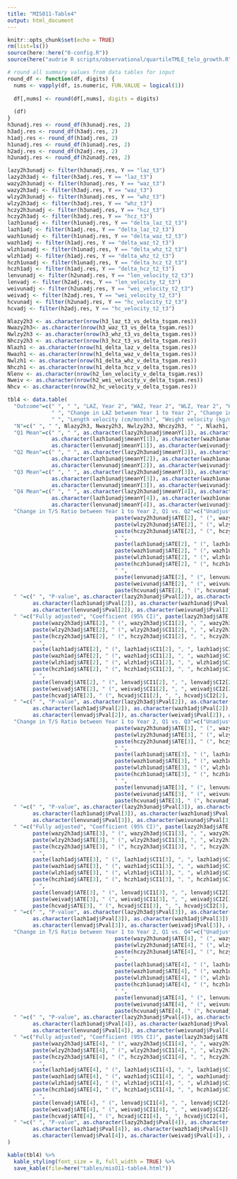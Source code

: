 ```yaml
---
title: "MIS011-Table4"
output: html_document
---
```


```r
knitr::opts_chunk$set(echo = TRUE)
rm(list=ls())
source(here::here("0-config.R"))
source(here("audrie R scripts/observational/quartileTMLE_telo_growth.R"))
```

```r
# round all summary values from data tables for input
round_df <- function(df, digits) {
  nums <- vapply(df, is.numeric, FUN.VALUE = logical(1))
  
  df[,nums] <- round(df[,nums], digits = digits)
  
  (df)
}
h3unadj.res <- round_df(h3unadj.res, 2)
h3adj.res <- round_df(h3adj.res, 2)
h1adj.res <- round_df(h1adj.res, 2)
h1unadj.res <- round_df(h1unadj.res, 2)
h2adj.res <- round_df(h2adj.res, 2)
h2unadj.res <- round_df(h2unadj.res, 2)

lazy2h3unadj <- filter(h3unadj.res, Y == "laz_t3")
lazy2h3adj <- filter(h3adj.res, Y == "laz_t3")
wazy2h3unadj <- filter(h3unadj.res, Y == "waz_t3")
wazy2h3adj <- filter(h3adj.res, Y == "waz_t3")
wlzy2h3unadj <- filter(h3unadj.res, Y == "whz_t3")
wlzy2h3adj <- filter(h3adj.res, Y == "whz_t3")
hczy2h3unadj <- filter(h3unadj.res, Y == "hcz_t3")
hczy2h3adj <- filter(h3adj.res, Y == "hcz_t3")
lazh1unadj <- filter(h1unadj.res, Y == "delta_laz_t2_t3")
lazh1adj <- filter(h1adj.res, Y == "delta_laz_t2_t3")
wazh1unadj <- filter(h1unadj.res, Y == "delta_waz_t2_t3")
wazh1adj <- filter(h1adj.res, Y == "delta_waz_t2_t3")
wlzh1unadj <- filter(h1unadj.res, Y == "delta_whz_t2_t3")
wlzh1adj <- filter(h1adj.res, Y == "delta_whz_t2_t3")
hczh1unadj <- filter(h1unadj.res, Y == "delta_hcz_t2_t3")
hczh1adj <- filter(h1adj.res, Y == "delta_hcz_t2_t3")
lenvunadj <- filter(h2unadj.res, Y == "len_velocity_t2_t3")
lenvadj <- filter(h2adj.res, Y == "len_velocity_t2_t3")
weivunadj <- filter(h2unadj.res, Y == "wei_velocity_t2_t3")
weivadj <- filter(h2adj.res, Y == "wei_velocity_t2_t3")
hcvunadj <- filter(h2unadj.res, Y == "hc_velocity_t2_t3")
hcvadj <- filter(h2adj.res, Y == "hc_velocity_t2_t3")

Nlazy2h3 <- as.character(nrow(h3_laz_t3_vs_delta_tsgam.res))
Nwazy2h3<- as.character(nrow(h3_waz_t3_vs_delta_tsgam.res))
Nwlzy2h3 <- as.character(nrow(h3_whz_t3_vs_delta_tsgam.res))
Nhczy2h3 <- as.character(nrow(h3_hcz_t3_vs_delta_tsgam.res))
Nlazh1 <- as.character(nrow(h1_delta_laz_v_delta_tsgam.res))
Nwazh1 <- as.character(nrow(h1_delta_waz_v_delta_tsgam.res))
Nwlzh1 <- as.character(nrow(h1_delta_whz_v_delta_tsgam.res))
Nhczh1 <- as.character(nrow(h1_delta_hcz_v_delta_tsgam.res))
Nlenv <- as.character(nrow(h2_len_velocity_v_delta_tsgam.res))
Nweiv <- as.character(nrow(h2_wei_velocity_v_delta_tsgam.res))
Nhcv <- as.character(nrow(h2_hc_velocity_v_delta_tsgam.res))

tbl4 <- data.table(
  "Outcome"=c(" ", " ", "LAZ, Year 2", "WAZ, Year 2", "WLZ, Year 2", "HCZ, Year 2",
              " ", "Change in LAZ between Year 1 to Year 2", "Change in WAZ between Year 1 to Year 2", "Change in WLZ between Year 1 to Year 2", "Change in HCZ between Year 1 to Year 2", 
              " ", "Length velocity (cm/month)", "Weight velocity (kg/month)", "Head circumference velocity (cm/month)"),
  "N"=c(" ", " ", Nlazy2h3, Nwazy2h3, Nwlzy2h3, Nhczy2h3, " ", Nlazh1, Nwazh1, Nwlzh1, Nhczh1, " ", Nlenv, Nweiv, Nhcv), 
  "Q1 Mean"=c(" ", " ", as.character(lazy2h3unadj$meanY[1]), as.character(wazy2h3unadj$meanY[1]), as.character(wlzy2h3unadj$meanY[1]), as.character(hczy2h3unadj$meanY[1]), " ",
              as.character(lazh1unadj$meanY[1]), as.character(wazh1unadj$meanY[1]), as.character(wlzh1unadj$meanY[1]), as.character(hczh1unadj$meanY[1]), " ",
              as.character(lenvunadj$meanY[1]), as.character(weivunadj$meanY[1]), as.character(hcvunadj$meanY[1])), 
  "Q2 Mean"=c(" ", " ", as.character(lazy2h3unadj$meanY[2]), as.character(wazy2h3unadj$meanY[2]), as.character(wlzy2h3unadj$meanY[2]), as.character(hczy2h3unadj$meanY[2]), " ",
              as.character(lazh1unadj$meanY[2]), as.character(wazh1unadj$meanY[2]), as.character(wlzh1unadj$meanY[2]), as.character(hczh1unadj$meanY[2]), " ",
              as.character(lenvunadj$meanY[2]), as.character(weivunadj$meanY[2]), as.character(hcvunadj$meanY[2])), 
  "Q3 Mean"=c(" ", " ", as.character(lazy2h3unadj$meanY[3]), as.character(wazy2h3unadj$meanY[3]), as.character(wlzy2h3unadj$meanY[3]), as.character(hczy2h3unadj$meanY[3]), " ",
              as.character(lazh1unadj$meanY[3]), as.character(wazh1unadj$meanY[3]), as.character(wlzh1unadj$meanY[3]), as.character(hczh1unadj$meanY[3]), " ",
              as.character(lenvunadj$meanY[3]), as.character(weivunadj$meanY[3]), as.character(hcvunadj$meanY[3])), 
  "Q4 Mean"=c(" ", " ", as.character(lazy2h3unadj$meanY[4]), as.character(wazy2h3unadj$meanY[4]), as.character(wlzy2h3unadj$meanY[4]), as.character(hczy2h3unadj$meanY[4]), " ",
              as.character(lazh1unadj$meanY[4]), as.character(wazh1unadj$meanY[4]), as.character(wlzh1unadj$meanY[4]), as.character(hczh1unadj$meanY[4]), " ",
              as.character(lenvunadj$meanY[4]), as.character(weivunadj$meanY[4]), as.character(hcvunadj$meanY[4])), 
  "Change in T/S Ratio between Year 1 to Year 2, Q1 vs. Q2"=c("Unadjusted", "Coefficient (95% CI)", paste(lazy2h3unadj$ATE[2], " (", lazy2h3unadj$CI1[2], ", ", lazy2h3unadj$CI2[2], ")", sep=""),
                                  paste(wazy2h3unadj$ATE[2], " (", wazy2h3unadj$CI1[2], ", ", wazy2h3unadj$CI2[2], ")", sep=""),
                                  paste(wlzy2h3unadj$ATE[2], " (", wlzy2h3unadj$CI1[2], ", ", wlzy2h3unadj$CI2[2], ")", sep=""),
                                  paste(hczy2h3unadj$ATE[2], " (", hczy2h3unadj$CI1[2], ", ", hczy2h3unadj$CI2[2], ")", sep=""),
                                  " ",
                                  paste(lazh1unadj$ATE[2], " (", lazh1unadj$CI1[2], ", ", lazh1unadj$CI2[2], ")", sep=""),
                                  paste(wazh1unadj$ATE[2], " (", wazh1unadj$CI1[2], ", ", wazh1unadj$CI2[2], ")", sep=""),
                                  paste(wlzh1unadj$ATE[2], " (", wlzh1unadj$CI1[2], ", ", wlzh1unadj$CI2[2], ")", sep=""),
                                  paste(hczh1unadj$ATE[2], " (", hczh1unadj$CI1[2], ", ", hczh1unadj$CI2[2], ")", sep=""),
                                  " ",
                                  paste(lenvunadj$ATE[2], " (", lenvunadj$CI1[2], ", ", lenvunadj$CI2[2], ")", sep=""),
                                  paste(weivunadj$ATE[2], " (", weivunadj$CI1[2], ", ", weivunadj$CI2[2], ")", sep=""),
                                  paste(hcvunadj$ATE[2], " (", hcvunadj$CI1[2], ", ", hcvunadj$CI2[2], ")", sep="")), 
  " "=c(" ", "P-value", as.character(lazy2h3unadj$Pval[2]), as.character(wazy2h3unadj$Pval[2]), as.character(wlzy2h3unadj$Pval[2]), as.character(hczy2h3unadj$Pval[2]), " ",
        as.character(lazh1unadj$Pval[2]), as.character(wazh1unadj$Pval[2]), as.character(wlzh1unadj$Pval[2]), as.character(hczh1unadj$Pval[2]), " ",
        as.character(lenvunadj$Pval[2]), as.character(weivunadj$Pval[2]), as.character(hcvunadj$Pval[2])), 
  " "=c("Fully adjusted", "Coefficient (95% CI)", paste(lazy2h3adj$ATE[2], " (", lazy2h3adj$CI1[2], ", ", lazy2h3adj$CI2[2], ")", sep=""),
        paste(wazy2h3adj$ATE[2], " (", wazy2h3adj$CI1[2], ", ", wazy2h3adj$CI2[2], ")", sep=""),
        paste(wlzy2h3adj$ATE[2], " (", wlzy2h3adj$CI1[2], ", ", wlzy2h3adj$CI2[2], ")", sep=""),
        paste(hczy2h3adj$ATE[2], " (", hczy2h3adj$CI1[2], ", ", hczy2h3adj$CI2[2], ")", sep=""),
        " ",
        paste(lazh1adj$ATE[2], " (", lazh1adj$CI1[2], ", ", lazh1adj$CI2[2], ")", sep=""),
        paste(wazh1adj$ATE[2], " (", wazh1adj$CI1[2], ", ", wazh1adj$CI2[2], ")", sep=""),
        paste(wlzh1adj$ATE[2], " (", wlzh1adj$CI1[2], ", ", wlzh1adj$CI2[2], ")", sep=""),
        paste(hczh1adj$ATE[2], " (", hczh1adj$CI1[2], ", ", hczh1adj$CI2[2], ")", sep=""),
        " ",
        paste(lenvadj$ATE[2], " (", lenvadj$CI1[2], ", ", lenvadj$CI2[2], ")", sep=""),
        paste(weivadj$ATE[2], " (", weivadj$CI1[2], ", ", weivadj$CI2[2], ")", sep=""),
        paste(hcvadj$ATE[2], " (", hcvadj$CI1[2], ", ", hcvadj$CI2[2], ")", sep="")), 
  " "=c(" ", "P-value", as.character(lazy2h3adj$Pval[2]), as.character(wazy2h3adj$Pval[2]), as.character(wlzy2h3adj$Pval[2]), as.character(hczy2h3adj$Pval[2]), " ",
        as.character(lazh1adj$Pval[2]), as.character(wazh1adj$Pval[2]), as.character(wlzh1adj$Pval[2]), as.character(hczh1adj$Pval[2]), " ",
        as.character(lenvadj$Pval[2]), as.character(weivadj$Pval[2]), as.character(hcvadj$Pval[2])), 
  "Change in T/S Ratio between Year 1 to Year 2, Q1 vs. Q3"=c("Unadjusted", "Coefficient (95% CI)", paste(lazy2h3unadj$ATE[3], " (", lazy2h3unadj$CI1[3], ", ", lazy2h3unadj$CI2[3], ")", sep=""),
                                  paste(wazy2h3unadj$ATE[3], " (", wazy2h3unadj$CI1[3], ", ", wazy2h3unadj$CI2[3], ")", sep=""),
                                  paste(wlzy2h3unadj$ATE[3], " (", wlzy2h3unadj$CI1[3], ", ", wlzy2h3unadj$CI2[3], ")", sep=""),
                                  paste(hczy2h3unadj$ATE[3], " (", hczy2h3unadj$CI1[3], ", ", hczy2h3unadj$CI2[3], ")", sep=""),
                                  " ",
                                  paste(lazh1unadj$ATE[3], " (", lazh1unadj$CI1[3], ", ", lazh1unadj$CI2[3], ")", sep=""),
                                  paste(wazh1unadj$ATE[3], " (", wazh1unadj$CI1[3], ", ", wazh1unadj$CI2[3], ")", sep=""),
                                  paste(wlzh1unadj$ATE[3], " (", wlzh1unadj$CI1[3], ", ", wlzh1unadj$CI2[3], ")", sep=""),
                                  paste(hczh1unadj$ATE[3], " (", hczh1unadj$CI1[3], ", ", hczh1unadj$CI2[3], ")", sep=""),
                                  " ",
                                  paste(lenvunadj$ATE[3], " (", lenvunadj$CI1[3], ", ", lenvunadj$CI2[3], ")", sep=""),
                                  paste(weivunadj$ATE[3], " (", weivunadj$CI1[3], ", ", weivunadj$CI2[3], ")", sep=""),
                                  paste(hcvunadj$ATE[3], " (", hcvunadj$CI1[3], ", ", hcvunadj$CI2[3], ")", sep="")), 
  " "=c(" ", "P-value", as.character(lazy2h3unadj$Pval[3]), as.character(wazy2h3unadj$Pval[3]), as.character(wlzy2h3unadj$Pval[3]), as.character(hczy2h3unadj$Pval[3]), " ",
        as.character(lazh1unadj$Pval[3]), as.character(wazh1unadj$Pval[3]), as.character(wlzh1unadj$Pval[3]), as.character(hczh1unadj$Pval[3]), " ",
        as.character(lenvunadj$Pval[3]), as.character(weivunadj$Pval[3]), as.character(hcvunadj$Pval[3])),
  " "=c("Fully adjusted", "Coefficient (95% CI)", paste(lazy2h3adj$ATE[3], " (", lazy2h3adj$CI1[3], ", ", lazy2h3adj$CI2[3], ")", sep=""),
        paste(wazy2h3adj$ATE[3], " (", wazy2h3adj$CI1[3], ", ", wazy2h3adj$CI2[3], ")", sep=""),
        paste(wlzy2h3adj$ATE[3], " (", wlzy2h3adj$CI1[3], ", ", wlzy2h3adj$CI2[3], ")", sep=""), 
        paste(hczy2h3adj$ATE[3], " (", hczy2h3adj$CI1[3], ", ", hczy2h3adj$CI2[3], ")", sep=""),
        " ",
        paste(lazh1adj$ATE[3], " (", lazh1adj$CI1[3], ", ", lazh1adj$CI2[3], ")", sep=""),
        paste(wazh1adj$ATE[3], " (", wazh1adj$CI1[3], ", ", wazh1adj$CI2[3], ")", sep=""),
        paste(wlzh1adj$ATE[3], " (", wlzh1adj$CI1[3], ", ", wlzh1adj$CI2[3], ")", sep=""),
        paste(hczh1adj$ATE[3], " (", hczh1adj$CI1[3], ", ", hczh1adj$CI2[3], ")", sep=""),
        " ",
        paste(lenvadj$ATE[3], " (", lenvadj$CI1[3], ", ", lenvadj$CI2[3], ")", sep=""),
        paste(weivadj$ATE[3], " (", weivadj$CI1[3], ", ", weivadj$CI2[3], ")", sep=""),
        paste(hcvadj$ATE[3], " (", hcvadj$CI1[3], ", ", hcvadj$CI2[3], ")", sep="")),
  " "=c(" ", "P-value", as.character(lazy2h3adj$Pval[3]), as.character(wazy2h3adj$Pval[3]), as.character(wlzy2h3adj$Pval[3]), as.character(hczy2h3adj$Pval[3]), " ",
        as.character(lazh1adj$Pval[3]), as.character(wazh1adj$Pval[3]), as.character(wlzh1adj$Pval[3]), as.character(hczh1adj$Pval[3]), " ",
        as.character(lenvadj$Pval[3]), as.character(weivadj$Pval[3]), as.character(hcvadj$Pval[3])),
  "Change in T/S Ratio between Year 1 to Year 2, Q1 vs. Q4"=c("Unadjusted", "Coefficient (95% CI)", paste(lazy2h3unadj$ATE[4], " (", lazy2h3unadj$CI1[4], ", ", lazy2h3unadj$CI2[4], ")", sep=""),
                                  paste(wazy2h3unadj$ATE[4], " (", wazy2h3unadj$CI1[4], ", ", wazy2h3unadj$CI2[4], ")", sep=""),
                                  paste(wlzy2h3unadj$ATE[4], " (", wlzy2h3unadj$CI1[4], ", ", wlzy2h3unadj$CI2[4], ")", sep=""),
                                  paste(hczy2h3unadj$ATE[4], " (", hczy2h3unadj$CI1[4], ", ", hczy2h3unadj$CI2[4], ")", sep=""),
                                  " ",
                                  paste(lazh1unadj$ATE[4], " (", lazh1unadj$CI1[4], ", ", lazh1unadj$CI2[4], ")", sep=""),
                                  paste(wazh1unadj$ATE[4], " (", wazh1unadj$CI1[4], ", ", wazh1unadj$CI2[4], ")", sep=""),
                                  paste(wlzh1unadj$ATE[4], " (", wlzh1unadj$CI1[4], ", ", wlzh1unadj$CI2[4], ")", sep=""),
                                  paste(hczh1unadj$ATE[4], " (", hczh1unadj$CI1[4], ", ", hczh1unadj$CI2[4], ")", sep=""),
                                  " ",
                                  paste(lenvunadj$ATE[4], " (", lenvunadj$CI1[4], ", ", lenvunadj$CI2[4], ")", sep=""),
                                  paste(weivunadj$ATE[4], " (", weivunadj$CI1[4], ", ", weivunadj$CI2[4], ")", sep=""),
                                  paste(hcvunadj$ATE[4], " (", hcvunadj$CI1[4], ", ", hcvunadj$CI2[4], ")", sep="")),
  " "=c(" ", "P-value", as.character(lazy2h3unadj$Pval[4]), as.character(wazy2h3unadj$Pval[4]), as.character(wlzy2h3unadj$Pval[4]), as.character(hczy2h3unadj$Pval[4]), " ",
        as.character(lazh1unadj$Pval[4]), as.character(wazh1unadj$Pval[4]), as.character(wlzh1unadj$Pval[4]), as.character(hczh1unadj$Pval[4]), " ",
        as.character(lenvunadj$Pval[4]), as.character(weivunadj$Pval[4]), as.character(hcvunadj$Pval[4])),
  " "=c("Fully adjusted", "Coefficient (95% CI)", paste(lazy2h3adj$ATE[4], " (", lazy2h3adj$CI1[4], ", ", lazy2h3adj$CI2[4], ")", sep=""),
        paste(wazy2h3adj$ATE[4], " (", wazy2h3adj$CI1[4], ", ", wazy2h3adj$CI2[4], ")", sep=""),
        paste(wlzy2h3adj$ATE[4], " (", wlzy2h3adj$CI1[4], ", ", wlzy2h3adj$CI2[4], ")", sep=""),
        paste(hczy2h3adj$ATE[4], " (", hczy2h3adj$CI1[4], ", ", hczy2h3adj$CI2[4], ")", sep=""),
        " ",
        paste(lazh1adj$ATE[4], " (", lazh1adj$CI1[4], ", ", lazh1adj$CI2[4], ")", sep=""),
        paste(wazh1adj$ATE[4], " (", wazh1adj$CI1[4], ", ", wazh1unadj$CI2[4], ")", sep=""),
        paste(wlzh1adj$ATE[4], " (", wlzh1adj$CI1[4], ", ", wlzh1adj$CI2[4], ")", sep=""),
        paste(hczh1adj$ATE[4], " (", hczh1adj$CI1[4], ", ", hczh1adj$CI2[4], ")", sep=""),
        " ",
        paste(lenvadj$ATE[4], " (", lenvadj$CI1[4], ", ", lenvadj$CI2[4], ")", sep=""),
        paste(weivadj$ATE[4], " (", weivadj$CI1[4], ", ", weivadj$CI2[4], ")", sep=""),
        paste(hcvadj$ATE[4], " (", hcvadj$CI1[4], ", ", hcvadj$CI2[4], ")", sep="")),
  " "=c(" ", "P-value", as.character(lazy2h3adj$Pval[4]), as.character(wazy2h3adj$Pval[4]), as.character(wlzy2h3adj$Pval[4]), as.character(hczy2h3adj$Pval[4]), " ",
        as.character(lazh1adj$Pval[4]), as.character(wazh1adj$Pval[4]), as.character(wlzh1adj$Pval[4]), as.character(hczh1adj$Pval[4]), " ",
        as.character(lenvadj$Pval[4]), as.character(weivadj$Pval[4]), as.character(hcvadj$Pval[4]))
)
```


```r
kable(tbl4) %>%
  kable_styling(font_size = 8, full_width = TRUE) %>%
  save_kable(file=here("tables/misO11-table4.html"))
``````

